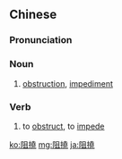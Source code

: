 {{also|阻挠}}
==Chinese==
{{zh-forms|s=阻挠}}

===Pronunciation===
{{zh-pron
|m=zǔnáo
|c=zo2 naau4
|mn=xm:chó͘-nâu
|cat=n,v
}}

===Noun===
{{zh-noun}}

# [[obstruction]], [[impediment]]

===Verb===
{{zh-verb}}

# to [[obstruct]], to [[impede]]

[[ko:阻撓]]
[[mg:阻撓]]
[[ja:阻撓]]